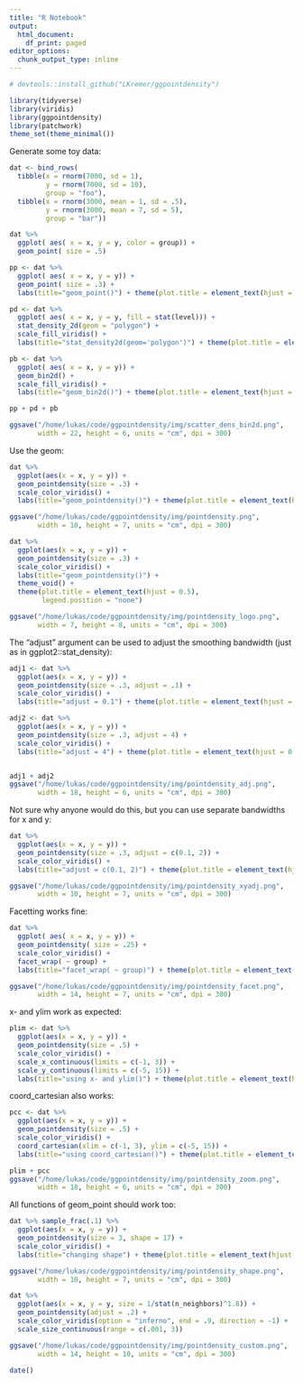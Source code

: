 ```yaml
---
title: "R Notebook"
output:
  html_document:
    df_print: paged
editor_options:
  chunk_output_type: inline
---
```


```r
# devtools::install_github("LKremer/ggpointdensity")
```


```r
library(tidyverse)
library(viridis)
library(ggpointdensity)
library(patchwork)
theme_set(theme_minimal())
```

Generate some toy data:
```r
dat <- bind_rows(
  tibble(x = rnorm(7000, sd = 1),
         y = rnorm(7000, sd = 10),
         group = "foo"),
  tibble(x = rnorm(3000, mean = 1, sd = .5),
         y = rnorm(3000, mean = 7, sd = 5),
         group = "bar"))

dat %>%
  ggplot( aes( x = x, y = y, color = group)) +
  geom_point( size = .5)
```

```r
pp <- dat %>%
  ggplot( aes( x = x, y = y)) +
  geom_point( size = .3) +
  labs(title="geom_point()") + theme(plot.title = element_text(hjust = 0.5))

pd <- dat %>%
  ggplot( aes( x = x, y = y, fill = stat(level))) +
  stat_density_2d(geom = "polygon") +
  scale_fill_viridis() +
  labs(title="stat_density2d(geom='polygon')") + theme(plot.title = element_text(hjust = 0.5))

pb <- dat %>%
  ggplot( aes( x = x, y = y)) +
  geom_bin2d() +
  scale_fill_viridis() +
  labs(title="geom_bin2d()") + theme(plot.title = element_text(hjust = 0.5))

pp + pd + pb

ggsave("/home/lukas/code/ggpointdensity/img/scatter_dens_bin2d.png",
       width = 22, height = 6, units = "cm", dpi = 300)
```


Use the geom:
```r
dat %>%
  ggplot(aes(x = x, y = y)) +
  geom_pointdensity(size = .3) +
  scale_color_viridis() +
  labs(title="geom_pointdensity()") + theme(plot.title = element_text(hjust = 0.5))

ggsave("/home/lukas/code/ggpointdensity/img/pointdensity.png",
       width = 10, height = 7, units = "cm", dpi = 300)
```

```r
dat %>%
  ggplot(aes(x = x, y = y)) +
  geom_pointdensity(size = .3) +
  scale_color_viridis() +
  labs(title="geom_pointdensity()") +
  theme_void() +
  theme(plot.title = element_text(hjust = 0.5),
        legend.position = "none")

ggsave("/home/lukas/code/ggpointdensity/img/pointdensity_logo.png",
       width = 7, height = 8, units = "cm", dpi = 300)
```


The "adjust" argument can be used to adjust the smoothing bandwidth (just as in ggplot2::stat_density):
```r
adj1 <- dat %>%
  ggplot(aes(x = x, y = y)) +
  geom_pointdensity(size = .3, adjust = .1) +
  scale_color_viridis() +
  labs(title="adjust = 0.1") + theme(plot.title = element_text(hjust = 0.5))

adj2 <- dat %>%
  ggplot(aes(x = x, y = y)) +
  geom_pointdensity(size = .3, adjust = 4) +
  scale_color_viridis() +
  labs(title="adjust = 4") + theme(plot.title = element_text(hjust = 0.5))


adj1 + adj2
ggsave("/home/lukas/code/ggpointdensity/img/pointdensity_adj.png",
       width = 18, height = 6, units = "cm", dpi = 300)
```

Not sure why anyone would do this, but you can use separate bandwidths for x and y:
```r
dat %>%
  ggplot(aes(x = x, y = y)) +
  geom_pointdensity(size = .3, adjust = c(0.1, 2)) +
  scale_color_viridis() +
  labs(title="adjust = c(0.1, 2)") + theme(plot.title = element_text(hjust = 0.5))

ggsave("/home/lukas/code/ggpointdensity/img/pointdensity_xyadj.png",
       width = 10, height = 7, units = "cm", dpi = 300)
```

Facetting works fine:
```r
dat %>%
  ggplot( aes( x = x, y = y)) +
  geom_pointdensity( size = .25) +
  scale_color_viridis() +
  facet_wrap( ~ group) +
  labs(title="facet_wrap( ~ group)") + theme(plot.title = element_text(hjust = 0.5))

ggsave("/home/lukas/code/ggpointdensity/img/pointdensity_facet.png",
       width = 14, height = 7, units = "cm", dpi = 300)
```

x- and ylim work as expected:
```r
plim <- dat %>%
  ggplot(aes(x = x, y = y)) +
  geom_pointdensity(size = .5) +
  scale_color_viridis() +
  scale_x_continuous(limits = c(-1, 3)) +
  scale_y_continuous(limits = c(-5, 15)) +
  labs(title="using x- and ylim()") + theme(plot.title = element_text(hjust = 0.5))
```

coord_cartesian also works:
```r
pcc <- dat %>%
  ggplot(aes(x = x, y = y)) +
  geom_pointdensity(size = .5) +
  scale_color_viridis() +
  coord_cartesian(xlim = c(-1, 3), ylim = c(-5, 15)) +
  labs(title="using coord_cartesian()") + theme(plot.title = element_text(hjust = 0.5))
```

```r
plim + pcc
ggsave("/home/lukas/code/ggpointdensity/img/pointdensity_zoom.png",
       width = 18, height = 6, units = "cm", dpi = 300)
```


All functions of geom_point should work too:
```r
dat %>% sample_frac(.1) %>%
  ggplot(aes(x = x, y = y)) +
  geom_pointdensity(size = 3, shape = 17) +
  scale_color_viridis() +
  labs(title="changing shape") + theme(plot.title = element_text(hjust = 0.5))

ggsave("/home/lukas/code/ggpointdensity/img/pointdensity_shape.png",
       width = 10, height = 7, units = "cm", dpi = 300)
```



```r
dat %>%
  ggplot(aes(x = x, y = y, size = 1/stat(n_neighbors)^1.8)) +
  geom_pointdensity(adjust = .2) +
  scale_color_viridis(option = "inferno", end = .9, direction = -1) +
  scale_size_continuous(range = c(.001, 3))

ggsave("/home/lukas/code/ggpointdensity/img/pointdensity_custom.png",
       width = 14, height = 10, units = "cm", dpi = 300)
```



```r
date()
```

